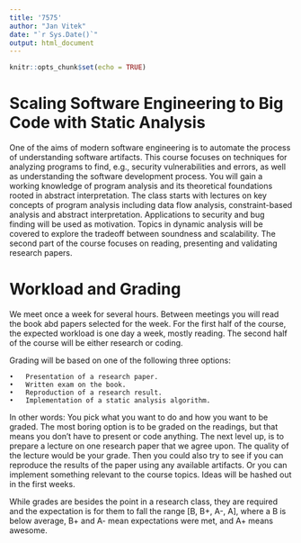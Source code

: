 ```yaml
---
title: '7575'
author: "Jan Vitek"
date: "`r Sys.Date()`"
output: html_document
---
```


```r
knitr::opts_chunk$set(echo = TRUE)
```

# Scaling Software Engineering to Big Code with Static Analysis

One of the aims of modern software engineering is to automate the process of understanding software artifacts. This course focuses on techniques for analyzing programs to find, e.g., security vulnerabilities and errors, as well as understanding the software development process. You will gain a working knowledge of program analysis and its theoretical foundations rooted in abstract interpretation. The class starts with lectures on key concepts of program analysis including data flow analysis, constraint-based analysis and abstract interpretation. Applications to security and bug finding will be used as motivation. Topics in dynamic analysis will be covered to explore the tradeoff between soundness and scalability. The second part of the course focuses on reading, presenting and validating research papers.

# Workload and Grading

We meet once a week for several hours. Between meetings you will read the book abd papers selected for the week. For the first half of the course, the expected workload is one day a week, mostly reading.  The second half of the course will be either research or coding.

Grading will be based on one of the following three options:

	•	Presentation of a research paper.
	•	Written exam on the book.
	•	Reproduction of a research result.
	•	Implementation of a static analysis algorithm.

In other words: You pick what you want to do and how you want to be graded. The most boring option is to be graded on the readings, but that means you don't have to present or code anything. The next level up, is to prepare a lecture on one research paper that we agree upon. The quality of the lecture would be your grade. Then you could also try to see if you can reproduce the results of the paper using any available artifacts. Or you can implement something relevant to the course topics. Ideas will be hashed out in the first weeks.

While grades are besides the point in a research class, they are required and the expectation is for them to fall the range [B, B+, A-, A], where a B is below average, B+ and A- mean expectations were met, and A+ means awesome.

